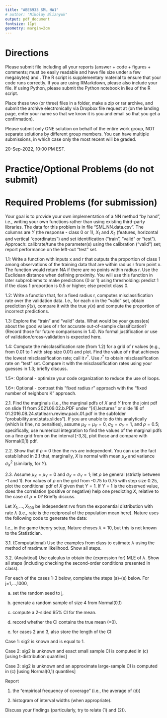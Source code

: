 ```yaml
---
title: "ABE6933 SML HW1"
# author: "Nikolay Bliznyuk"
output: pdf_document
fontsize: 11pt
geometry: margin=2cm
---
```


# Directions

Please submit \textbf{ONE PDF} file including all your reports (answer + code + figures + comments; must be easily readable and have file size under a few megabytes) and \textbf{ONE R code script}. The R script is supplementary material to ensure that your code runs correctly. If you are using RMarkdown, please also include your \texttt{.Rmd} file. If using Python, please submit the Python notebook in lieu of the R script.

Place these two (or three) files in a folder, make a zip or rar archive, and submit the archive electronically via Dropbox file request  at \texttt{\url{tinyurl.com/nbliznyuk-submit-files}}
(on the landing page, enter your name so that we know it is you and email so that you get a confirmation).

Please submit only ONE solution on behalf of the entire work group, NOT separate solutions by different group members. You can have multiple submissions, in which case only the most recent will be graded.


\textbf{Deadline:} 20-Sep-2022, 10:00 PM EST. 


# Practice/Optional Problems (do not submit)
\begin{enumerate}

\item Practice with pdfs and cdfs: integrate uniform and exponential pdfs to obtain the cdfs, then differentiate your cdf expressions; make sure you get the same results (the correct pdfs); be super cautious about the range of possible values (aka support of a rv). This should be done by whatever means necessary, e.g., by analytical or numerical integration/differentiation.

\item Try to repeat the preceding exercise for normal and general gamma pdfs (can you find closed-form math expressions?); appreciate the fact that we can work with pdfs rather than cdfs

\item Verify the factorization criterion for independence in the pdf form (i.e., establish equivalence of pdf \& cdf versions) for 2 rvs. 

\item (a) MLE by hand: try to do analytical maximization of the likelihood rather than the log-likelihood for a problem of your choice (any sample size of 10 or greater);

\item[] (b) MLE graphically/numerically using R: try to plot your likelihood function in 4(a); compare with the plots of log-likelihood; which one is better behaved?

\item Implement (by hand, without using external R libraries) the log-likelihood for the bivariate normal data model. Use numerical optimization to obtain the MLE of the 5-dimensional parameter vector (muv, sigv, rho). Refer to "2020.09.15.demo.MLE.R" under the code folder for details on how to generate the data.

\end{enumerate}

# Required Problems (for submission)

\textbf{1. (Inefficient) Implementation by hand a nearest-neighbors-like classifier with 2d features.}  

Your goal is to provide your own implementation of a NN method "by hand", i.e., writing your own functions rather than using existing third-party libraries.
The data for this problem is in file "SML.NN.data.csv". The columns are
$Y$ (the response - class 0 or 1), $X_1$ and $X_2$ (features, horizontal and vertical "coordinates") and set identification ("train", "valid" or "test").
Approach: calibrate/tune the parameter(s) using the calibration ("valid") set; report performance on the left-out "test" set. 

1.1: Write a function \texttt{getClass1Prop(x, r)} with inputs x and r that outputs
the proportion of class 1 among observations of the training data that are within radius r from point x. The function would return NA if there are no points within radius r. Use the Euclidean distance when defining proximity. You will use this function in later subproblems to make predictions (0 or 1) using thresholding: predict 1 if the class 1 proportion is 0.5 or higher; else predict class 0.

1.2: Write a function that, for a fixed radius r, computes misclassification rate over the validation data. I.e., for each x in the "valid" set, obtain prediction $\widehat{y}(x)$, compare it with the true $y(x)$ and compute the proportion of incorrect predictions.

1.3: Explore the "train" and "valid" data. What would be your guess(es) about the good values of r for accurate out-of-sample classification? (Record those for future comparisons in 1.4). No formal justification or use of validation/cross-validation is expected here.

1.4: Compute the misclassification rate (from 1.2) for a grid of r values (e.g., from 0.01 to 1 with step size 0.01) and plot. Find the value of r that achieves the lowest misclassification rate; call it $r^*$. Use $r^*$ to obtain misclassification rate on "test" set. Compare it with the misclassification rates using your guesses in 1.3; briefly discuss.

1.5*: Optional - optimize your code organization to reduce the use of loops. 

1.6*: Optional - contrast this "fixed radius r" approach with the "fixed number of neighbors K" approach. 

\bigskip


\textbf{2. Factorization criterion in action in the special case of the bivariate normal pdf.}

2.1. Find the marginals (i.e., the marginal pdfs of $X$ and $Y$ from the joint pdf on slide 11 from 2021.09.02.b.PDF under "[4].lectures" or slide 18 of 01.2016.08.24.statlearn.review.pack.01.pdf in the subfolder "probability.and.stats.slides"). If you are unable to do this analytically (which is fine, no penalties), assume $\mu_X = \mu_Y = 0$, $\sigma_X = \sigma_Y = 1$, and $\rho = 0.5$; specifically, use numerical integration to find the values of the marginal pdfs on a fine grid from on the interval [-3,3], plot those and compare with Normal(0,1) pdf.

2.2. Show that if $\rho = 0$ then the rvs are independent. You can use the fact established in 2.1 that, marginally, $X$ is normal with mean $\mu_X$ and variance $\sigma_X^2$ (similarly, for $Y$).

2.3. Assume $\mu_X = \mu_Y = 0$ and $\sigma_X = \sigma_Y = 1$; let $\rho$ be general (strictly between -1 and 1). For values of $\rho$ on the grid from -0.75 to 0.75 with step size 0.25, plot the conditional pdf of $X$ given that $Y=1$. If $Y = 1$ is the observed value, does the correlation (positive or negative) help one predicting $X$, relative to the case of $\rho=0$? Briefly discuss.

\bigskip

\textbf{3. MLE with data from exponential distribution.} 

Let $X_1,\ldots,X_{100}$ be independent rvs from the exponential distribution with rate $\lambda$ (i.e., rate is the reciprocal of the population mean here).
Nature uses the following code to generate the data:

\begin{verbatim}
set.seed(0); x = rexp(100,10); 
\end{verbatim}
I.e., in the game theory setup, Nature choses $\lambda=10$, but this is not known to the Statistician. 

3.1. (Computational) Use the examples from class to estimate $\lambda$ using the method of maximum likelihood. Show all steps.

3.2. (Analytical) Use calculus to obtain the (expression for) MLE of $\lambda$. Show all steps (including checking the second-order conditions presented in class).


\textbf{4. Exact and approximate small-sample CIs for the mean.}

For each of the cases 1-3 below, complete the steps (a)-(e) below.
For j=1,...,1000, 

(a) set the random seed to j, 

(b) generate a random sample of size 4 from Normal(0,1)

(c) compute a 2-sided 95% CI for the mean.

(d) record whether the CI contains the true mean (=0).

(e) for cases 2 and 3, also store the length of the CI

Case 1: sig2 is known and is equal to 1.

Case 2: sig2 is unknown and exact small sample CI is computed in (c) [using t-distribution quantiles]

Case 3: sig2 is unknown and an approximate large-sample CI is computed in (c) [using Normal(0,1) quantiles]

Report 

(1) the "empirical frequency of coverage" (i.e., the average of (d)) 

(2) histogram of interval widths (when appropriate).

Discuss your findings (particularly, try to relate (1) and (2)).



